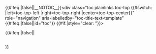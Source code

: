 <templatestyles src="TOC top/styles.css"/>{{#ifeq:{{{primary|}}}|false||__NOTOC__}}<div class="toc plainlinks toc-top {{#switch:{{lc:{{{align|}}}}} |left=toc-top-left |right=toc-top-right |center=toc-top-center}}" role="navigation" aria-labelledby="toc-title-text-template" {{#ifeq:{{{primary|}}}|false||id="toc"}} {{#if:{{{clear|}}}|style="clear: {{{clear}}}"}}>
<div class="{{#ifeq:{{{primary|}}}|false|toc-top-false-title|toctitle}}">{{#ifeq:{{{primary|}}}|false|<span role="heading" id="toc-title-text-template">{{{title|{{MediaWiki:Toc}} }}}</span>|<h2 id="toc-title-text">{{{title|{{MediaWiki:Toc}} }}}</h2>}}</div>
{{flatlist}}<noinclude>
{{TOC bottom}}
{{documentation}}</noinclude>